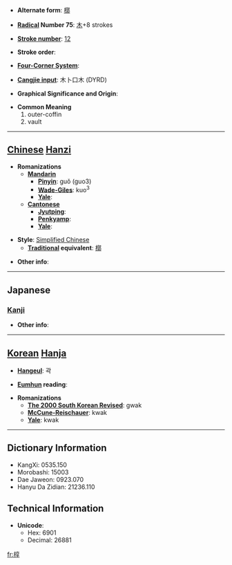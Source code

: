 * '''Alternate form''': [[槨]]

* '''[[Wiktionary:Chinese radical index| Radical]] Number 75''': [[Wiktionary:Chinese radical index 木|木]]+8 strokes

* '''[[Wiktionary:Chinese total strokes index|Stroke number]]''': [[Wiktionary:Chinese total strokes index 12|12]]

* '''Stroke order''': 

* '''[[Wiktionary:Chinese four corner index|Four-Corner System]]''': 

* '''[[Wiktionary:Chinese Cangjie index|Cangjie input]]''': 木卜口木 (DYRD)

* '''Graphical Significance and Origin''': 

* '''Common Meaning'''
*#outer-coffin
*# vault


----

== [[Chinese]] [[Hanzi]] ==

* '''Romanizations'''
** '''[[Mandarin]]'''
*** '''[[Pinyin]]''': guǒ (guo3)
*** '''[[Wade-Giles]]''': kuo<sup>3</sup>
*** '''[[Yale]]''': 
** '''[[Cantonese]]'''
*** '''[[Jyutping]]''':
*** '''[[Penkyamp]]''': 
*** '''[[Yale]]''': 

* '''Style''': [[Simplified Chinese]] 
** '''[[Traditional Chinese|Traditional]] equivalent''': [[槨]]

* '''Other info''': 

----

==Japanese==
===[[Kanji]]===
{{kanji|on readings=[[かく]] (kaku)|kun readings=[[ひつぎ]] (hitsugi), [[うわひつぎ]] (uwahitsugi)}}

* '''Other info''':  

----

== [[Korean]] [[Hanja]] ==

* '''[[Hangeul]]''': 곽

* '''[[Eumhun]] reading''': 

* '''Romanizations'''
** '''[[The 2000 South Korean Revised Romanization|The 2000 South Korean Revised]]''': gwak
** '''[[McCune-Reischauer]]''': kwak
** '''[[Yale]]''': kwak

----

== Dictionary Information ==

* KangXi: 0535.150
* Morobashi: 15003
* Dae Jaweon: 0923.070
* Hanyu Da Zidian: 21236.110

== Technical Information ==

* '''Unicode''':
** Hex: 6901
** Decimal: 26881

[[fr:椁]]